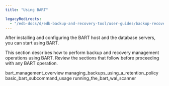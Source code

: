 ```yaml
---
title: "Using BART"

legacyRedirects:
  - "/edb-docs/d/edb-backup-and-recovery-tool/user-guides/backup-recovery-guide/2.6.1/using_bart.html"
---
```


<div id="using_bart" class="registered_link"></div>

After installing and configuring the BART host and the database servers, you can start using BART.

This section describes how to perform backup and recovery management operations using BART. Review the sections that follow before proceeding with any BART operation.

<div class="toctree" maxdepth="3">

bart_management_overview managing_backups_using_a_retention_policy basic_bart_subcommand_usage running_the_bart_wal_scanner

</div>
